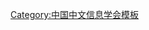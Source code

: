 {{Navbox
| name   = 中国中文信息学会第六届理事会
| title  = [[中国中文信息学会]]第六届理事会
| above  = 2006年－2011年
| bodyclass = hlist
| group1 = 理事长
| list1  = [[倪光南]]
| group2 = 副理事长
| list2  = 
* [[曹右琦]]
* [[陈肇雄]]
* [[李生|李　生]]
* [[刘迎建]]
* [[孙茂松]]
* [[徐波|徐　波]]
* [[赵琛|赵　琛]]
| group3 = 秘书长
| list3  = [[孙乐|孙　乐]]
| group4 = 
| list4  = 
| group5 = 
| list5  = 
| group6 = 
| list6  = 
}}<noinclude>
{{collapsible option}}
[[Category:中国中文信息学会模板]]
</noinclude>